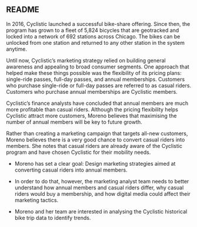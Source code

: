 ## README

In 2016, Cyclistic launched a successful bike-share offering. Since then, the program has grown to a fleet of 5,824 bicycles that are geotracked and locked into a network of 692 stations across Chicago. The bikes can be unlocked from one station and returned to any other station in the system anytime.				

Until now, Cyclistic’s marketing strategy relied on building general awareness and appealing to broad consumer segments. One approach that helped make these things possible was the flexibility of its pricing plans: single-ride passes, full-day passes, and annual memberships. Customers who purchase single-ride or full-day passes are referred to as casual riders. Customers who purchase annual memberships are Cyclistic members.	

Cyclistic’s finance analysts have concluded that annual members are much more profitable than casual riders. Although the pricing flexibility helps Cyclistic attract more customers, Moreno believes that maximising the number of annual members will be key to future growth. 

Rather than creating a marketing campaign that targets all-new customers, Moreno believes there is a very good chance to convert casual riders into members. She notes that casual riders are already aware of the Cyclistic program and have chosen Cyclistic for their mobility needs.		

* Moreno has set a clear goal: Design marketing strategies aimed at converting casual riders into annual members. 

* In order to do that, however, the marketing analyst team needs to better understand how annual members and casual riders differ, why casual riders would buy a membership, and how digital media could affect their marketing tactics. 

* Moreno and her team are interested in analysing the Cyclistic historical bike trip data to identify trends. 
